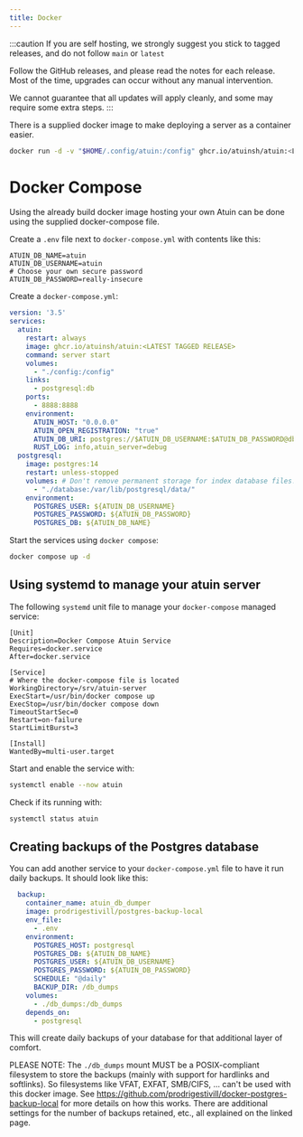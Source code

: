 ```yaml
---
title: Docker
---
```


:::caution
If you are self hosting, we strongly suggest you stick to tagged releases, and do not follow `main` or `latest`

Follow the GitHub releases, and please read the notes for each release. Most of the time, upgrades can occur without any manual intervention.

We cannot guarantee that all updates will apply cleanly, and some may require some extra steps.
:::

There is a supplied docker image to make deploying a server as a container easier.

```sh
docker run -d -v "$HOME/.config/atuin:/config" ghcr.io/atuinsh/atuin:<LATEST TAGGED RELEASE> server start
```

# Docker Compose

Using the already build docker image hosting your own Atuin can be done using the supplied docker-compose file.

Create a `.env` file next to `docker-compose.yml` with contents like this:

```
ATUIN_DB_NAME=atuin
ATUIN_DB_USERNAME=atuin
# Choose your own secure password
ATUIN_DB_PASSWORD=really-insecure
```

Create a `docker-compose.yml`:

```yaml
version: '3.5'
services:
  atuin:
    restart: always
    image: ghcr.io/atuinsh/atuin:<LATEST TAGGED RELEASE>
    command: server start
    volumes:
      - "./config:/config"
    links:
      - postgresql:db
    ports:
      - 8888:8888
    environment:
      ATUIN_HOST: "0.0.0.0"
      ATUIN_OPEN_REGISTRATION: "true"
      ATUIN_DB_URI: postgres://$ATUIN_DB_USERNAME:$ATUIN_DB_PASSWORD@db/atuin
      RUST_LOG: info,atuin_server=debug
  postgresql:
    image: postgres:14
    restart: unless-stopped
    volumes: # Don't remove permanent storage for index database files!
      - "./database:/var/lib/postgresql/data/"
    environment:
      POSTGRES_USER: ${ATUIN_DB_USERNAME}
      POSTGRES_PASSWORD: ${ATUIN_DB_PASSWORD}
      POSTGRES_DB: ${ATUIN_DB_NAME}
```

Start the services using `docker compose`:

```sh
docker compose up -d
```

## Using systemd to manage your atuin server

The following `systemd` unit file to manage your `docker-compose` managed service:

```
[Unit]
Description=Docker Compose Atuin Service
Requires=docker.service
After=docker.service

[Service]
# Where the docker-compose file is located
WorkingDirectory=/srv/atuin-server
ExecStart=/usr/bin/docker compose up
ExecStop=/usr/bin/docker compose down
TimeoutStartSec=0
Restart=on-failure
StartLimitBurst=3

[Install]
WantedBy=multi-user.target
```

Start and enable the service with:

```sh
systemctl enable --now atuin
```

Check if its running with:

```sh
systemctl status atuin
```

## Creating backups of the Postgres database

You can add another service to your `docker-compose.yml` file to have it run daily backups. It should look like this:

```yaml
  backup:
    container_name: atuin_db_dumper
    image: prodrigestivill/postgres-backup-local
    env_file:
      - .env
    environment:
      POSTGRES_HOST: postgresql
      POSTGRES_DB: ${ATUIN_DB_NAME}
      POSTGRES_USER: ${ATUIN_DB_USERNAME}
      POSTGRES_PASSWORD: ${ATUIN_DB_PASSWORD}
      SCHEDULE: "@daily"
      BACKUP_DIR: /db_dumps
    volumes:
      - ./db_dumps:/db_dumps
    depends_on:
      - postgresql
```

This will create daily backups of your database for that additional layer of comfort.

PLEASE NOTE: The `./db_dumps` mount MUST be a POSIX-compliant filesystem to store the backups (mainly with support for hardlinks and softlinks). So filesystems like VFAT, EXFAT, SMB/CIFS, ... can't be used with this docker image. See https://github.com/prodrigestivill/docker-postgres-backup-local for more details on how this works. There are additional settings for the number of backups retained, etc., all explained on the linked page.

